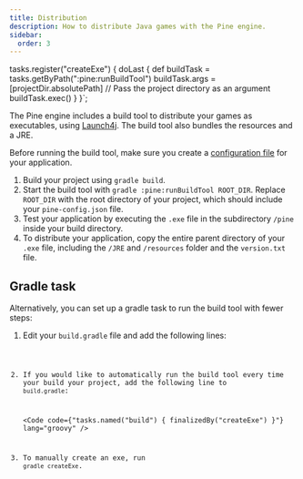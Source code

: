 ```yaml
---
title: Distribution
description: How to distribute Java games with the Pine engine.
sidebar:
  order: 3
---
```



tasks.register("createExe") {
    doLast {
        def buildTask = tasks.getByPath(":pine:runBuildTool")
        buildTask.args = [projectDir.absolutePath] // Pass the project directory as an argument
        buildTask.exec()
    }
}`;

The Pine engine includes a build tool to distribute your games as executables, using [Launch4j](https://launch4j.sourceforge.net/). The build tool also bundles the resources and a JRE.

Before running the build tool, make sure you create a [configuration file](/reference/configuration) for your application.

<Steps>

1. Build your project using `gradle build`.
2. Start the build tool with `gradle :pine:runBuildTool ROOT_DIR`. Replace `ROOT_DIR` with the root directory of your project, which should include your `pine-config.json` file.
3. Test your application by executing the `.exe` file in the subdirectory `/pine` inside your build directory.
4. To distribute your application, copy the entire parent directory of your `.exe` file, including the `/JRE` and `/resources` folder and the `version.txt` file.

</Steps>

## Gradle task

Alternatively, you can set up a gradle task to run the build tool with fewer steps:

<Steps>

1. Edit your `build.gradle` file and add the following lines:

	<Code code={buildGradle} title="build.gradle" lang="groovy" />

2. If you would like to automatically run the build tool every time your build your project, add the following line to `build.gradle`:

	<Code code={"tasks.named(\"build\") { finalizedBy(\"createExe\") }"} lang="groovy" />

3. To manually create an exe, run `gradle createExe`.

</Steps>
